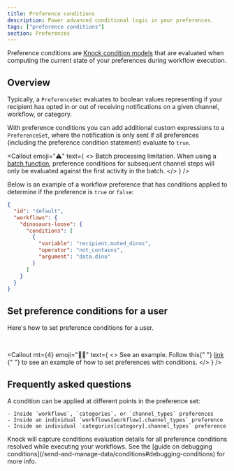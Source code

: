 ```yaml
---
title: Preference conditions
description: Power advanced conditional logic in your preferences.
tags: ["preference conditions"]
section: Preferences
---
```


Preference conditions are [Knock condition models](/send-and-manage-data/conditions) that are evaluated when computing the current state of your preferences during workflow execution.

## Overview

Typically, a `PreferenceSet` evaluates to boolean values representing if your recipient has opted in or out of receiving notifications on a given channel, workflow, or category.

With preference conditions you can add additional custom expressions to a `PreferenceSet`, where the notification is only sent if all preferences (including the preference condition statement) evaluate to `true`.

<Callout
  emoji="⚠️"
  text={
    <>
      <span className="font-bold">Batch processing limitation.</span> When using
      a <a href="/designing-workflows/batch-function">batch function</a>,
      preference conditions for subsequent channel steps will only be evaluated against the first activity in the
      batch.
    </>
  }
/>

Below is an example of a workflow preference that has conditions applied to determine if the preference is `true` or `false`:

```json title="An example of preferences with conditions"
{
  "id": "default",
  "workflows": {
    "dinosaurs-loose": {
      "conditions": [
        {
          "variable": "recipient.muted_dinos",
          "operator": "not_contains",
          "argument": "data.dino"
        }
      ]
    }
  }
}
```

## Set preference conditions for a user

Here's how to set preference conditions for a user.

<MultiLangCodeBlock
  title="Set preferences with conditions for a user"
  snippet="users.setPreferences.conditions"
/>

<br />

<Callout
  mt={4}
  emoji="👩‍💻"
  text={
    <>
      <span className="font-bold">See an example.</span> Follow this{" "}
      <a
        href="https://github.com/knocklabs/knock-node-example-app/blob/main/db/seeds.ts#L103"
        target="_blank"
      >
        link
      </a>{" "}
      to see an example of how to set preferences with conditions.
    </>
  }
/>

## Frequently asked questions

<AccordionGroup>
  <Accordion title="Where can I use preference conditions?">
    A condition can be applied at different points in the preference set:

    - Inside `workflows`, `categories`, or `channel_types` preferences
    - Inside an individual `workflows[workflow].channel_types` preference
    - Inside an individual `categories[category].channel_types` preference

  </Accordion>
  <Accordion title="How do I debug preference conditions?">
    Knock will capture conditions evaluation details for all preference conditions resolved while executing your workflows. See the [guide on debugging conditions](/send-and-manage-data/conditions#debugging-conditions) for more info.
  </Accordion>
</AccordionGroup>
